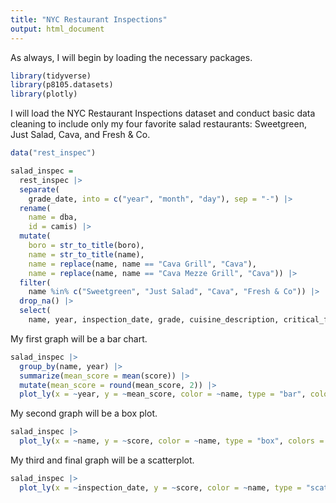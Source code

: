```yaml
---
title: "NYC Restaurant Inspections"
output: html_document
---
```


As always, I will begin by loading the necessary packages.

```r
library(tidyverse)
library(p8105.datasets)
library(plotly)
```

I will load the NYC Restaurant Inspections dataset and conduct basic data cleaning to include only my four favorite salad restaurants: Sweetgreen, Just Salad, Cava, and Fresh & Co.

```r
data("rest_inspec")

salad_inspec =
  rest_inspec |>
  separate(
    grade_date, into = c("year", "month", "day"), sep = "-") |>
  rename(
    name = dba,
    id = camis) |>
  mutate(
    boro = str_to_title(boro),
    name = str_to_title(name),
    name = replace(name, name == "Cava Grill", "Cava"),
    name = replace(name, name == "Cava Mezze Grill", "Cava")) |>
  filter(
    name %in% c("Sweetgreen", "Just Salad", "Cava", "Fresh & Co")) |>
  drop_na() |>
  select(
    name, year, inspection_date, grade, cuisine_description, critical_flag, action, score, boro, zipcode)
```

My first graph will be a bar chart.

```r
salad_inspec |>
  group_by(name, year) |>
  summarize(mean_score = mean(score)) |>
  mutate(mean_score = round(mean_score, 2)) |>
  plot_ly(x = ~year, y = ~mean_score, color = ~name, type = "bar", colors = "viridis")
```

My second graph will be a box plot.

```r
salad_inspec |>
  plot_ly(x = ~name, y = ~score, color = ~name, type = "box", colors = "viridis")
```

My third and final graph will be a scatterplot.

```r
salad_inspec |>
  plot_ly(x = ~inspection_date, y = ~score, color = ~name, type = "scatter", mode = "markers", colors = "viridis")
```